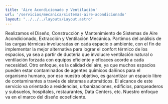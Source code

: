 ```yaml
---
title: 'Aire Acondicionado y Ventilación'
url: '/servicios/mecanica/sistemas-aire-acondicionado'
layout: "../../../layouts/Layout.astro"
---
```


<Cover title={frontmatter.title}/>
<Section img={imagen} title='Diseño E Instalación (HVAC)'>
<p slot="left">
Realizamos el Diseño, Construcción y Mantenimiento de Sistemas de Aire Acondicionado, Extracción y Ventilación Mecánica. Partimos del análisis de las cargas térmicas involucradas en cada espacio o ambiente, con el fin de implementar la mejor alternativa para lograr el confort térmico de los espacios, ya sea a partir de ductería que involucre ventilación natural o ventilación forzada con equipos eficiente y eficaces acorde a cada necesidad. Otro enfoque, es la calidad del aire, ya que muchos espacios pueden estar contaminados de agentes químicos dañinos para el organismo humano, por eso nuestro objetivo, es garantizar un espacio libre de contaminantes a través de sistemas automáticos. El alcance de este servicio va orientado a residencias, urbanizaciones, edificios, parqueaderos y subsuelos, hospitales, restaurantes, Data Centers, etc. Nuestro enfoque va en el marco del diseño ecoeficiente. 

</p>
<Carousel images={[imagen2,imagen,imagen3,imagen4,imagen5]} slot='right'/>
</Section>

